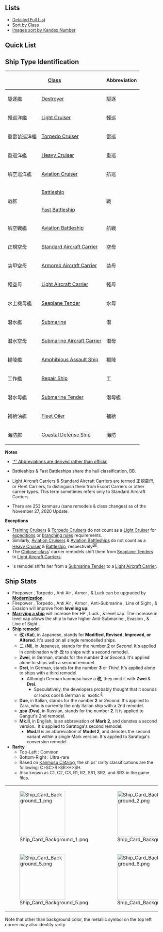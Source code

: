 ==Lists==
*[[Ship list|Detailed Full List]]
*[[Ship Class|Sort by Class]]
*[[Ship_List_(Image)|Images sort by Kandex Number]]

==Quick List==
{{Shiplist}}

=={{anchor|type}}Ship Type Identification==
{| class="wikitable"
|-
! colspan="2" |[[Glossary#Class classification|Class]]
! colspan="2" |Abbreviation
![[Combat#Common Setups|Combat Notes]]
|-
|駆逐艦
|[[List of destroyers by upgraded maximum stats|Destroyer]]
|駆逐
|DD
|High evasion, low resource consumption, & [[List of Anti-Submarine Equipment by stats|ASW-capable]], but lacks armor & firepower.
|-
|軽巡洋艦
|[[List of light cruisers by upgraded maximum stats|Light Cruiser]]
|軽巡
|CL
|Very flexible. Utilizes [[Equipment|medium main guns]], [[List of Anti-Submarine Equipment by stats|ASW]], & [[Combat#Combat Equipment Setups|artillery spotting]].
|-
| style="white-space:nowrap" |重雷装巡洋艦
|[[List of light cruisers by upgraded maximum stats|Torpedo Cruiser]]
|雷巡
|CLT*
|Can equip [[Type A Ko-hyoteki]] to enable the [[Combat#Combat Stages|opening torpedo attack]].
|-
|重巡洋艦
|[[List of heavy cruisers by upgraded maximum stats|Heavy Cruiser]]
|重巡
|CA
|Stronger in surface combat than light cruisers at the expense of [[List of Anti-Submarine Equipment by stats|ASW]].
|-
|航空巡洋艦
|[[EliteCAV|Aviation Cruiser]]
|航巡
|CAV*
|A CA that is capable of initiating [[Combat#Fighter Combat|fighter combat]] to enable [[Combat#Combat Equipment Setups|artillery spotting]] & ASW via [[List of Seaplanes by stats|seaplane bombers]].
|-
| rowspan="2" |戦艦
|[[List of battleships by upgraded maximum stats|Battleship]]
| rowspan="2" |戦
|BB
|Utilizes [[Equipment|high-caliber main guns]], heavy armor, & the [[Combat#Combat Stages|second shelling phase]]. Lacks ASW & torpedo attacks.
|-
|[[List of battleships by upgraded maximum stats|Fast Battleship]]
|FBB*
|The [[:Category:Kongou Class|Kongou-class]], [[Bismarck]] & [[:Category:Vittorio Veneto Class|Vittorio Veneto Class]]. Have faster [[Docking|repair times]], are fast ships and generally have less defensive stats.
|-
|航空戦艦
|[http://kancolle.wikia.com/wiki/EliteBBV Aviation Battleship]
|航戦
|BBV*
|Has ASW via [[List of Seaplanes by stats|seaplane bombers]] & can initiate [[Combat#Fighter Combat|fighter combat]] to enable [[Combat#Combat Equipment Setups|artillery spotting]].
|-
|正規空母
|[[List of fleet standard aircraft carriers by upgraded maximum stats|Standard Aircraft Carrier]]
|空母
|CV
|Achieves [[Combat#Fighter Combat|air superiority]] by [[List of Fighters by stats|fighters]]. Must equip with [[Glossary#Equipment|bombers]] to enable [[Combat#Day Combat|regular attacks]]. Cannot attack during night battle (except Graf Zeppelin & Saratoga).
|-
|装甲空母
|[[List of fleet standard aircraft carriers by upgraded maximum stats|Armored Aircraft Carrier]]
|装母
|CVB
|{{ShipLink|Taihou}}, {{ShipLink|Shoukaku/Kai Ni A}}, {{ShipLink|Zuikaku/Kai Ni A}} & {{ShipLink|Saratoga/Mk.II Mod.2}} can still attack with [[Combat#Day Combat|moderate hull damage]].
|-
|軽空母
|[[List of light aircraft carriers by upgraded maximum stats|Light Aircraft Carrier]]
|軽母
|CVL
|Weaker than standard carriers, but capable of attacking submarines.
|-
|水上機母艦
|[[List of seaplane tenders by upgraded maximum stats|Seaplane Tender]]
|水母
|AV
|The [[:Category:Chitose Class|Chitose-class]]' basic form. Can participate in all [[Combat#Combat Stages|day attack stages]] given the correct setup.
|-
|潜水艦
|[[List of submarines by upgraded maximum stats|Submarine]]
|潜
|SS
|Limited to [[Combat#Combat Stages|both torpedo phases &amp; night battle]]. Only ships with [[List of Anti-Submarine Equipment by stats|ASW]] can attack them.
|-
|潜水空母
|[[List of submarines by upgraded maximum stats|Submarine Aircraft Carrier]]
|潜母
|SSV*
|Some submarines can equip [[List of Seaplanes by stats|seaplanes]].
|-
|揚陸艦
|[[Auxiliary Ships|Amphibious Assault Ship]]
|揚陸
|LHA*
|{{ShipLink|Akitsu Maru}} comes with a [[Daihatsu-class Landing Craft|Daihatsu]], which increases resource gain from [[expedition]]s.
|-
|工作艦
|[[Auxiliary Ships|Repair Ship]]
|工
|AR
|{{ShipLink|Akashi}} can repair ships while idle. Explained on her page.
|-
|潜水母艦
|[[Auxiliary Ships|Submarine Tender]]
|潜母艦
|AS
|{{ShipLink|Taigei}} is weak, but enables superior pathing in [[World 6|6-1]].
|-
|補給油艦
|[[Auxiliary Ships|Fleet Oiler]]
|補給
|AO
|{{ShipLink|Hayasui}} can use seaplane bombers before remodel and carrier-based torpedo bombers after remodel.
|-
|海防艦
|[[List of coastal defense ships by upgraded maximum stats|Coastal Defense Ship]]
|海防
|DE
|The Kaibōkan had similar stats to Destroyers, but with no torpedoes but requires 60 ASW stat to perform ASW preempt attack.
|}

'''Notes'''
* [[Glossary#Class classification|'*' Abbreviations are derived rather than official]]

* Battleships & Fast Battleships share the hull classification, BB.

* Light Aircraft Carriers & Standard Aircraft Carriers are termed 正規空母, or Fleet Carriers, to distinguish them from Escort Carriers or other carrier types. This term sometimes refers only to Standard Aircraft Carriers.

* There are 253 kanmusu (sans remodels & class changes) as of the November 27, 2020 Update.

'''Exceptions'''
* [[:Category:Katori Class|Training Cruisers]] & [[:Category:Torpedo Cruisers|Torpedo Cruisers]] do not count as a [[List of light cruisers by upgraded maximum stats|Light Cruiser]] for [[Expedition|expeditions]] or [[Tutorial: FAQ#Why do I keep getting sent to the wrong place?|branching rules]] requirements.
* Similarly, [[EliteCAV|Aviation Cruisers]] & [[EliteBBV|Aviation Battleships]] do not count as a [[List of heavy cruisers by upgraded maximum stats|Heavy Cruiser]] & [[List of battleships by upgraded maximum stats|Battleship]], respectively<sup>[[Tutorial: FAQ#Are Kitakami and Ooi first and second remodels considered as CLs for expedition and map requirement purposes?|[0]]]</sup>.
* The [[:Category:Chitose Class|Chitose-class]]' carrier remodels shift them from [[List of seaplane tenders by upgraded maximum stats|Seaplane Tenders]] to [[EliteCVL|Light Aircraft Carriers]].
* {{ShipLink|Taigei}}'s remodel shifts her from a [[Auxiliary Ships|Submarine Tender]] to a [[EliteCVL|Light Aircraft Carrier]].

{{clear}}

==Ship Stats==
*Firepower {{Firepower}}, Torpedo {{Torpedo}}, Anti Air {{AA}}, Armor {{Armor}}, & Luck {{Luck}} can be upgraded by '''[[Modernization]]'''.
*Firepower {{Firepower}}, Torpedo {{Torpedo}}, Anti Air {{AA}}, Armor {{Armor}}, Anti-Submarine {{ASW}}, Line of Sight {{LOS}}, & Evasion {{Evasion}} will improve from '''leveling up'''.
*'''[[Marriage|Marrying a ship]]''' will increase her HP {{HP}}, Luck {{Luck}}, & level cap. The increase in level cap allows the ship to have higher Anti-Submarine {{ASW}}, Evasion {{Evasion}}, & Line of Sight {{LOS}}.
*'''[[Remodel|Ship remodel]]'''
**'''改''' ('''Kai'''), in Japanese, stands for '''Modified, Revised, Improved, or Altered'''. It's used on all single remodelled ships.
**'''ニ''' ('''Ni'''), in Japanese, stands for the number '''2''' or ''Second''. It's applied in combination with 改 to ships with a second remodel.
** '''Zwei''', in German, stands for the number '''2''' or ''Second''. It's applied alone to ships with a second remodel.
** '''Drei''', in German, stands for the number '''3''' or ''Third''. It's applied alone to ships with a third remodel.
*** Although German kanmusu have a '''改''', they omit it with '''Zwei''' & '''Drei'''.
**** Speculatively, the developers probably thought that it sounds or looks cool & German is 'exotic'<sup>[http://kancolle.wikia.com/wiki/Talk:Suggestion/@comment-Dragonjet-20150121132253/@comment-Admiral_Mikado-20150121195611?permalink=162628#comm-162628]</sup>.
** '''Due''', in Italian, stands for the number '''2''' or ''Second''. It's applied to Zara, who is currently the only Italian ship with a 2nd remodel.
** '''два''' ('''Dva'''), in Russian, stands for the number '''2'''. It is applied to Gangut's 2nd remodel.
** '''Mk.II''', in English, is an abbreviation of '''Mark 2''', and denotes a second version.  It's applied to Saratoga's second remodel.
*** '''Mod.II''' is an abbreviation of '''Model 2''', and denotes the second variant within a single Mark version. It's applied to Saratoga's conversion remodel.
*'''Rarity'''
**Top-Left : Common
**Bottom-Right : Ultra-rare
** Based on [[Merchandise/Supplementary Media#KanColle Ship Girl Catalogue|Kanmusu Catalog]], the ships' rarity classifications are the following: C>SC>R>SR>H>SH.
** Also known as C1, C2, C3, R1, R2, SR1, SR2, and SR3 in the game files.

{|
|[[File:Ship Card Background 1.png|150px]]
|[[File:Ship Card Background 2.png|150px]]
|[[File:Ship Card Background 3.png|150px]]
|[[File:Ship Card Background 4.png|150px]]
|-
|[[File:Ship Card Background 5.png|150px]]
|[[File:Ship Card Background 6.png|150px]]
|[[File:Ship Card Background 7.png|150px]]
|[[File:Ship Card Background 8.png|150px]]
|}

Note that other than background color, the metallic symbol on the top left corner may also identify rarity.

{{clear}}